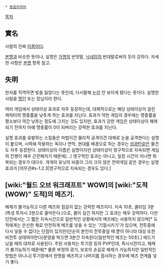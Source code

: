  * [[동음이의어]]

[[목차]]
== 實名 ==
사람의 진짜 [[이름]]이다.

[[본명]]과 비슷한 뜻이나, 실명은 [[가명]]의 반댓말, [[닉네임]]의 반대말로써의 듯이 강하다. 자세한 사항은 [[본명]] 항목 참고.

== 失明 ==
한자를 직역하면 빛을 잃었다는 뜻인데, 다시말해 [[눈]]이 안 보이게 됐다는 뜻이다. 실명한 사람을 [[맹인]] 또는 장님이라 한다.

여러 게임에서 상태이상 효과로 자주 등장하는데, 대체적으로는 해당 상태이상이 걸린 캐릭터의 명중률을 낮추게 하는 효과를 지닌다. 효과가 약한 게임의 경우에는 명중률을 평소보다 약간 낮추는 정도에 그치는 것도 있지만, 효과가 강한 게임은 상태이상이 해제되기 전까지 아예 명중률이 0이 되버리는 강력한 효과를 지닌다.

실명 효과를 유발하는 스킬들은 마법이건 물리적 공격이건 대체로 눈을 공격한다는 설명이 붙으며, 시력에 작용하는 독이나 연막, 현대를 배경으로 하는 경우는 [[섬광탄]]같은 물건도 자주 등장한다. 상태이상의 이름은 실명이지만 상태이상이 영구적으로 지속되면 게임의 진행이 매우 곤란해지기 때문에(…) 영구적인 효과는 아니고, 일정 시간이 지나면 회복되는 경우가 대다수. 개개의 유닛의 비중이 그리 크지 않은 전략게임 같은 경우는 실명 효과가 [의무관#s-1.2.3|영구적으로 지속되는 경우도 있다.]

== [wiki:"월드 오브 워크래프트" WOW]의 [wiki:"도적(WOW)" 도적]의 메즈기. ==
해제가 불가능하고 다른 메즈와 점감이 없는 강력한 메즈이다. 지속 10초, 쿨타임 3분(특성 투자시 2분으로 줄어든다.)으로, 쿨이 길긴 하지만 그 효과는 매우 강력하다. 다만 던전에서는 그 짧은 지속시간으로 일반적인 상황에서의 메즈에는 사용하지 않으며[* 도적에게는 은신한 채로 안전하게 메즈를 넣을 수 있는 '기절시키기'가 있으며, 전투중에 다시 넣을 수 없다는 단점이 있지만(단순히 본인이 전투중일 때 뿐이 아니라 대상 또한 비전투 상태여야한다)문양을 박으면 3분간 지속된다(일반적인 메즈는 50초).] 애드가 났을 때의 대처로 사용된다. 주된 사용처는 투기장 등의 PVP인데, 즉시시전이고, 해제가 불가능하기 때문에[* 물론 부정의 광기, 보호의 손길로 해제가 가능하지만 일반적인 방법은 아니니] 투기장에서 한명을 메즈하고 나머지를 점사하는 경우에 메즈 연계를 넣기 좋다.
